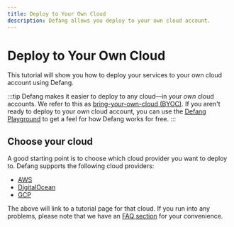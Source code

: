 ```yaml
---
title: Deploy to Your Own Cloud
description: Defang allows you deploy to your own cloud account.
---
```


# Deploy to Your Own Cloud

This tutorial will show you how to deploy your services to your own cloud account using Defang.

:::tip
Defang makes it easier to deploy to any cloud—in your *own* cloud accounts. We refer to this as [bring-your-own-cloud (BYOC)](/docs/concepts/defang-byoc).
If you aren't ready to deploy to your own cloud account, you can use the [Defang Playground](/docs/concepts/defang-playground) to get a feel for how Defang works for free.
:::

## Choose your cloud

A good starting point is to choose which cloud provider you want to deploy to. Defang supports the following cloud providers:

* [AWS](/docs/tutorials/deploy-to-aws)
* [DigitalOcean](/docs/tutorials/deploy-to-digitalocean)
* [GCP](/docs/tutorials/deploy-to-gcp)

The above will link to a tutorial page for that cloud. If you run into any problems, please note that we have an [FAQ section](/docs/category/faq) for your convenience.
